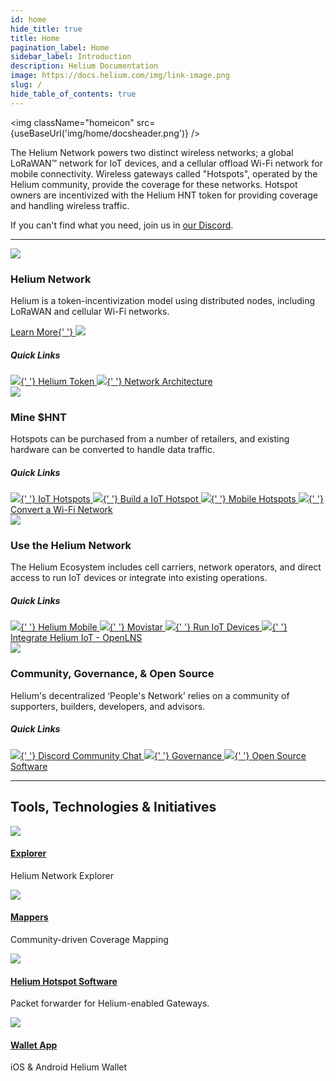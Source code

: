 ```yaml
---
id: home
hide_title: true
title: Home
pagination_label: Home
sidebar_label: Introduction
description: Helium Documentation
image: https://docs.helium.com/img/link-image.png
slug: /
hide_table_of_contents: true
---
```



<img className="homeicon" src={useBaseUrl('img/home/docsheader.png')} />

The Helium Network powers two distinct wireless networks; a global LoRaWAN&trade; network for IoT
devices, and a cellular offload Wi-Fi network for mobile connectivity. Wireless gateways called
"Hotspots", operated by the Helium community, provide the coverage for these networks. Hotspot
owners are incentivized with the Helium HNT token for providing coverage and handling wireless
traffic.

If you can't find what you need, join us in [our Discord](https://discord.gg/helium).

---

<div class="container" style={{ padding: 0, paddingTop: 100 }}>
  <div class="row">
    <div class="col col--6" style={{ marginBottom: 100 }}>
      <img className="homeicon" src={useBaseUrl('img/home/blockchainicon.png')} />
      <h3>Helium Network</h3>
      <p className="podtext">
        Helium is a token-incentivization model using distributed nodes, including LoRaWAN and
        cellular Wi-Fi networks.
      </p>
      <a href="/home/about-helium">
        <span>Learn More</span>{' '}
        <img className="quicklinkarrow" src={useBaseUrl('img/icons/linkarrow.svg')} />
      </a>
      <h5>Quick Links</h5>
      <div style={{ display: 'flex', flexDirection: 'column' }}>
        <a className="block" href="/tokens/hnt-token">
          <img className="docicon" src={useBaseUrl('img/icons/docicon.svg')} />{' '}
          <span>Helium Token</span>
        </a>
        <a className="block" href="/solana">
          <img className="docicon" src={useBaseUrl('img/icons/docicon.svg')} />{' '}
          <span>Network Architecture</span>
        </a>
      </div>
    </div>
    <div class="col col--6 blockblue" style={{ marginBottom: 100 }}>
      <img className="homeicon" src={useBaseUrl('img/home/mineicon.png')} />
      <h3>Mine $HNT</h3>
      <p className="podtext">
        Hotspots can be purchased from a number of retailers, and existing hardware can be converted
        to handle data traffic.
      </p>
      <h5>Quick Links</h5>
      <a className="block" href="/iot/hotspots">
        <img className="docicon" src={useBaseUrl('img/icons/dociconblue.svg')} />{' '}
        <span>IoT Hotspots</span>
      </a>
      <a className="block" href="/iot/setup-a-packet-forwarder">
        <img className="docicon" src={useBaseUrl('img/icons/dociconblue.svg')} />{' '}
        <span>Build a IoT Hotspot</span>
      </a>
      <a className="block" href="/network-mobile/5g-on-helium">
        <img className="docicon" src={useBaseUrl('img/icons/dociconblue.svg')} />{' '}
        <span>Mobile Hotspots</span>
      </a>
      <a className="block" href="/mobile/data-only-mobile">
        <img className="docicon" src={useBaseUrl('img/icons/dociconblue.svg')} />{' '}
        <span>Convert a Wi-Fi Network</span>
      </a>
    </div>
    <div class="col col--6 blockgreen" style={{ marginBottom: 100 }}>
      <img className="homeicon" src={useBaseUrl('img/home/useicon.png')} />
      <h3>Use the Helium Network</h3>
      <p className="podtext">
        The Helium Ecosystem includes cell carriers, network operators, and direct access
        to run IoT devices or integrate into existing operations.
      </p>
      <h5>Quick Links</h5>
      <a className="block" href="https://hellohelium.com" target="_blank">
        <img className="docicon" src={useBaseUrl('img/icons/docicongreen.svg')} />{' '}
        <span>Helium Mobile</span>
      </a>
      <a className="block" href="https://www.helium.com/mexico" target="_blank">
        <img className="docicon" src={useBaseUrl('img/icons/docicongreen.svg')} />{' '}
        <span>Movistar</span>
      </a>
      <a className="block" href="/iot/find-a-lns-provider">
        <img className="docicon" src={useBaseUrl('img/icons/docicongreen.svg')} />{' '}
        <span>Run IoT Devices</span>
      </a>
      <a className="block" href="/iot/run-an-lns">
        <img className="docicon" src={useBaseUrl('img/icons/docicongreen.svg')} />{' '}
        <span>Integrate Helium IoT - OpenLNS</span>
      </a>
    </div>
    <div class="col col--6 blockred" style={{ marginBottom: 100 }}>
      <img className="homeicon" src={useBaseUrl('img/home/communityicon.png')} />
      <h3>Community, Governance, & Open Source</h3>
      <p className="podtext">
        Helium's decentralized ‘People's Network’ relies on a community of supporters, builders, developers,
        and advisors.
      </p>
      <h5>Quick Links</h5>
      <a className="block" href="https://discord.gg/helium">
        <img className="docicon" src={useBaseUrl('img/icons/dociconred.svg')} />{' '}
        <span>Discord Community Chat</span>
      </a>
      <a className="block" href="/governance">
        <img className="docicon" src={useBaseUrl('img/icons/dociconred.svg')} />{' '}
        <span>Governance</span>
      </a>
      <a className="block" href="/faq/open-source">
        <img className="docicon" src={useBaseUrl('img/icons/dociconred.svg')} />{' '}
        <span>Open Source Software</span>
      </a>
    </div>

  </div>
</div>

<div class="container" style={{ padding: 0 }}>
  <hr />
</div>

<div class="container" style={{ padding: 0, paddingTop: 100, paddingBottom: 100 }}>
  <div class="row">
    <div class="col col--12" style={{ marginBottom: 50 }}>
      <h2>Tools, Technologies & Initiatives</h2>
    </div>
    <div class="col col--6">
      <div className="tech--item">
        <img className="techicon" src={useBaseUrl('img/home/explorer.svg')} />
        <div className="tech--item_text">
          <a href="https://explorer.helium.com">
            <h4>Explorer</h4>
          </a>
          <p>Helium Network Explorer</p>
        </div>
      </div>
      <div className="tech--item">
        <img className="techicon" src={useBaseUrl('img/home/mappers.svg')} />
        <div className="tech--item_text">
          <a href="https://mappers.helium.com">
            <h4>Mappers</h4>
          </a>
          <p>Community-driven Coverage Mapping</p>
        </div>
      </div>
    </div>
    <div class="col col--6">
      <div className="tech--item">
        <img className="techicon" src={useBaseUrl('img/home/longfi.svg')} />
        <div className="tech--item_text">
          <a href="https://github.com/helium/gateway-rs">
            <h4>Helium Hotspot Software</h4>
          </a>
          <p>Packet forwarder for Helium-enabled Gateways.</p>
        </div>
      </div>
      <div className="tech--item">
        <img className="techicon" src={useBaseUrl('img/home/walletapp.svg')} />
        <div className="tech--item_text">
          <a href="/wallets">
            <h4>Wallet App</h4>
          </a>
          <p>iOS & Android Helium Wallet</p>
        </div>
      </div>
    </div>
  </div>
</div>
